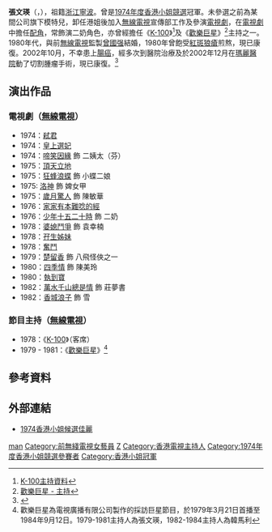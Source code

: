 {{Infobox pageant titleholder
| image        = 
| name         = 張文瑛
| birth_date   = {{birth year and age|1953}}
| birth_place  = {{BHKG}}
| alias        = 
| death_date   = 
| death_place  = 
| 籍貫     = {{CHN}}[[浙江|浙江]][[寧波|寧波]]
| education    = 
| years_active = 1974年—1982年
| agency       = [[電視廣播有限公司|電視廣播有限公司]]
| title        = [[香港小姐競選|香港小姐競選]]冠軍
| competitions = 1974年香港小姐競選
| spouse       = [[曾國強|曾國強]]<ref>[http://big5.ycwb.com/news/2012-09/03/content_3942978_2.htm 港姐伊人今昔:有人被遺忘 有人仍受歡迎] {{webarchive|url=https://web.archive.org/web/20160306110806/http://big5.ycwb.com/news/2012-09/03/content_3942978_2.htm |date=2016-03-06 }}</ref>（1980年代至今）
| homepage     = 
}}
'''張文瑛'''（{{lang-en|'''Jojo Cheung Man Ying'''}}，{{bd|1953年|||}}），祖籍[[浙江|浙江]][[寧波|寧波]]。曾是[[香港小姐競選|1974年度香港小姐競選]]冠軍。未參選之前為某間公司旗下模特兒，卸任港姐後加入[[無線電視|無線電視]]宣傳部工作及參演[[電視劇|電視劇]]，在[[電視劇|電視劇]]中擔任[[配角|配角]]，常飾演二奶角色，亦曾經擔任《[[K-100|K-100]]》<ref>[http://jade.tvb.com/k100/mc/1977 K-100主持資料]</ref>及《[[歡樂巨星|歡樂巨星]]》<ref>[http://jade.tvb.com/happyartise/mc/962 歡樂巨星 - 主持]</ref>主持之一。1980年代，與前[[無線電視|無線電視]]監製[[曾國强|曾國强]]結婚，1980年曾飽受[[紅斑狼瘡|紅斑狼瘡]]煎熬，現已康復。2002年10月，不幸患上[[腸癌|腸癌]]，經多次到醫院治療及於2002年12月在[[瑪麗醫院|瑪麗醫院]]動了切割腫瘤手術，現已康復。<ref>{{Cite web |url=http://the-sun.on.cc/channels/ent/20030820/20030820004637_0003.html |title=紅斑狼瘡纏身23年再罹惡疾 74年港姐冠軍張文瑛患腸癌 |access-date=2013-08-05 |archive-date=2016-03-04 |archive-url=https://web.archive.org/web/20160304201246/http://the-sun.on.cc/channels/ent/20030820/20030820004637_0003.html |dead-url=no }}</ref>

== 演出作品 ==
===電視劇（[[無線電視|無線電視]]）===
*1974：[[弒君|弒君]]
*1974：[[皇上選妃|皇上選妃]] 
*1974：[[啼笑因緣_(無綫電視劇集)|啼笑因緣]] 飾 二姨太（芬）
*1975：[[頂天立地|頂天立地]] 
*1975：[[狂蜂浪蝶|狂蜂浪蝶]] 飾 小蝶二娘
*1975: [[洛神_(1975年電視劇)|洛神]] 飾 婢女甲
*1975：[[歲月驚人|歲月驚人]] 飾 陳敏華
*1976：[[家家有本難唸的經|家家有本難唸的經]] 
*1976：[[少年十五二十時|少年十五二十時]] 飾 二奶
*1978：[[婆媳鬥爭|婆媳鬥爭]] 飾 袁幸楠
*1978：[[孖生姊妹|孖生姊妹]]
*1978：[[奮鬥_(無綫電視劇)|奮鬥]]
*1979：[[楚留香|楚留香]] 飾 八飛怪俠之一
*1980：[[四季情|四季情]] 飾 陳美玲
*1980：[[執到寶|執到寶]]
*1982：[[萬水千山總是情|萬水千山總是情]] 飾 莊夢書
*1982：[[香城浪子|香城浪子]] 飾 雪

===節目主持（[[無線電視|無線電視]]）===
*1978：《[[K-100|K-100]]》（客席）
*1979 - 1981：《[[歡樂巨星|歡樂巨星]]》<ref>歡樂巨星為電視廣播有限公司製作的採訪巨星節目，於1979年3月21日首播至1984年9月12日。1979-1981主持人為張文瑛，1982-1984主持人為韓馬利</ref>

== 參考資料 ==
{{reflist}}

== 外部連結 ==
*[https://web.archive.org/web/20130928040723/http://www.misshongkongpageant.com/mhk74.htm 1974香港小姐候選佳麗]

{{香港小姐|[[孫泳恩|孫泳恩]]|冠|1974|[[張瑪莉|張瑪莉]]}}
{{DEFAULTSORT:Cheung}}
[[Category:張姓|man]]
[[Category:前無綫電視女藝員|Category:前無綫電視女藝員]]
[[Category:香港宁波人|Z]]
[[Category:香港電視主持人|Category:香港電視主持人]]
[[Category:1974年度香港小姐競選參賽者|Category:1974年度香港小姐競選參賽者]]
[[Category:香港小姐冠軍|Category:香港小姐冠軍]]